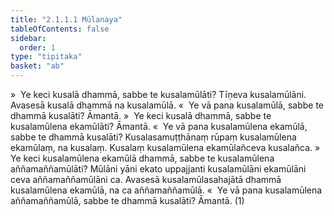```yaml
---
title: "2.1.1.1 Mūlanaya"
tableOfContents: false
sidebar:
  order: 1
type: "tipitaka"
basket: "ab"
---
```



<DynamicBreadcrumb />

<Division number="50">

<Paragraph number="102">
»  Ye keci kusalā dhammā, sabbe te kusalamūlāti? Tīṇeva kusalamūlāni. Avasesā kusalā dhammā na kusalamūlā.
</Paragraph>

<Paragraph number="103">
«  Ye vā pana kusalamūlā, sabbe te dhammā kusalāti? Āmantā.
</Paragraph>

</Division>
<Division number="51">

<Paragraph number="104">
»  Ye keci kusalā dhammā, sabbe te kusalamūlena ekamūlāti? Āmantā.
</Paragraph>

<Paragraph number="105">
«  Ye vā pana kusalamūlena ekamūlā, sabbe te dhammā kusalāti?
</Paragraph>

<Paragraph number="106">
Kusalasamuṭṭhānaṃ rūpaṃ kusalamūlena ekamūlaṃ, na kusalaṃ. Kusalaṃ kusalamūlena ekamūlañceva kusalañca.
</Paragraph>

</Division>
<Division number="52">

<Paragraph number="107">
»  Ye keci kusalamūlena ekamūlā dhammā, sabbe te kusalamūlena aññamaññamūlāti?
</Paragraph>

<Paragraph number="108">
Mūlāni yāni ekato uppajjanti kusalamūlāni ekamūlāni ceva aññamaññamūlāni ca. Avasesā kusalamūlasahajātā dhammā kusalamūlena ekamūlā, na ca aññamaññamūlā.
</Paragraph>

<Paragraph number="109">
«  Ye vā pana kusalamūlena aññamaññamūlā, sabbe te dhammā kusalāti? Āmantā. (1)
</Paragraph>
</Division>